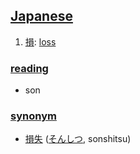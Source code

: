 == [[Japanese]] ==                                          

# [[損]]: [[loss]]

=== [[reading]] ===
* son

=== [[synonym]] ===
* [[損失]] ([[そんしつ]], sonshitsu)